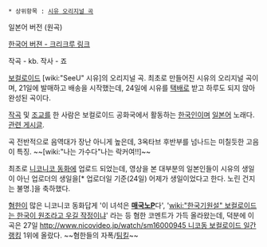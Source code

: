  * 상위항목 : [[시유 오리지널 곡]]

{{{#!html
<iframe width="480" height="360" src="http://www.youtube.com/embed/dHjgSMCj0B0" frameborder="0" allowfullscreen></iframe>
}}}
일본어 버전 (원곡)

[http://kb-the-avalon.crecrew.net/245 한국어 버젼 - 크리크루 링크]

작곡 - kb. 작사 - 죠

[[보컬로이드]] [wiki:"SeeU" 시유]의 오리지널 곡. 최초로 만들어진 시유의 오리지널 곡이며, 21일에 발매하고 배송을 시작했는데, 24일에 시유를 [[택배]]로 받고 하루도 되지 않아 완성된 곡이다.

[[작곡]] 및 [[조교]]를 한 사람은 보컬로이드 공화국에서 활동하는 [[한국인]]이며 [[일본어]] 노래다. [http://cafe.daum.net/vocaloidr/MuLZ/1445?listURI=%2Fvocaloidr%2F_rec%3FboardType%3DM&boardType=M&regdt=20111024200622 관련 게시글].

곡 전반적으로 음역대가 장난 아니게 높은데, 3옥타브 후반부를 넘나드는 미칠듯한 고음이 특징. ~~[wiki:"나는 가수다"나는 락커여!!]~~ 

최초로 [[니코니코 동화]]에 업로드 되었는데, 영상을 본 대부분의 일본인들이 시유의 생일이 아닌 업로더의 생일을[* 업로더일 기준(24일) 어제가 생일이었다고 한다. 노린 건지는 불명.]을 축하했다. 

[[혐한]]이 많은 니코니코 동화답게 '이 녀석은 '''[[매국노]]P'''다', '[[wiki:"한국기원설" 보컬로이드는 한국이 원조라고 우길 작정이냐]]' 라는 등 혐한 코멘트가 가득 올라왔는데, 덕분에 이 곡은 27일 [[http://www.nicovideo.jp/watch/sm16000945 니코동 보컬로이드 일간 랭킹]] 1위에 올랐다. ~~혐한들의 자폭/[[팀킬]]~~
